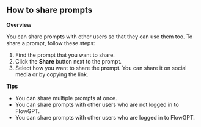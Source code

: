 ## How to share prompts

**Overview**

You can share prompts with other users so that they can use them too. To share a prompt, follow these steps:

1. Find the prompt that you want to share.
2. Click the **Share** button next to the prompt.
3. Select how you want to share the prompt. You can share it on social media or by copying the link.

**Tips**

* You can share multiple prompts at once.
* You can share prompts with other users who are not logged in to FlowGPT.
* You can share prompts with other users who are logged in to FlowGPT.
